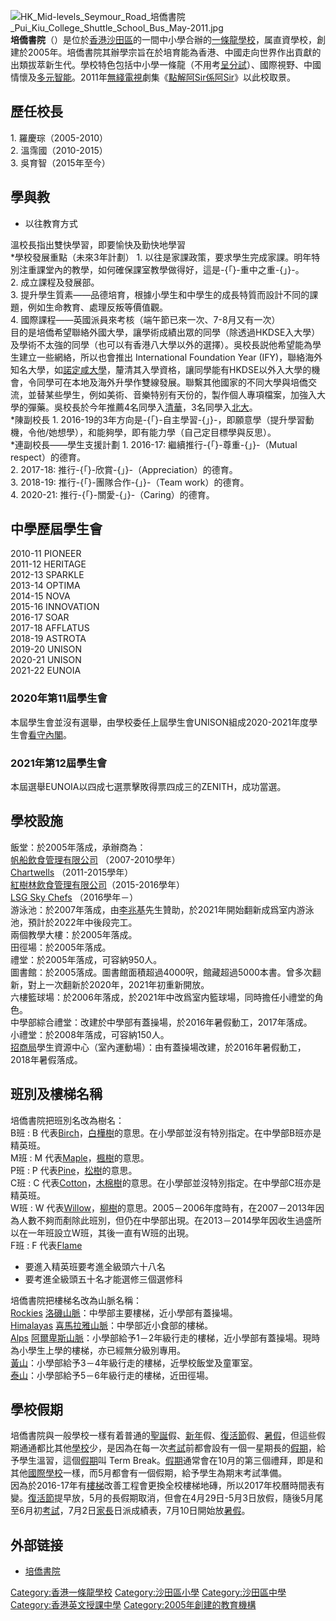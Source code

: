 {{不是|培僑中學|培正|培英中學|培道中學|香港培僑書院深圳龍華信義學校}}
{{Infobox_School 
| name = 培僑書院
| other name = Pui Kiu College
| image = [[File:Pui_Kiu_College.JPG|280px]]
| motto =
| established= 2005年
| affiliation = [[培僑教育機構有限公司|培僑教育機構有限公司]] (Pui Kiu Education Foundation Limited)
| type= 男女合校中小學<br />政府[[直資學校|直接資助]]學校
| 校監= [[曾鈺成|曾鈺成]]（同時是校董會主席）
| principal = [[吳育智|吳育智]]（第3任）<br>（2015-16學年上任）
| assistant_principal = 謝秉善、王惠成、黃騰達、吳靜雯、楊作城（中學部）<br>陳清華、吳少偉（小學部）
| house = {{nowrap|Jupiter(@jupiter_house )}}<br>
{{nowrap|Mars (@pkc_mars)}}<br> 
{{nowrap|Mercury (@mercury_house))}}<br>
{{nowrap|Venus (@pkc.venus)}}<br>
| student_union = EUNOIA<br>
| faculty = 133人（小學部和中學部）
| address = [[新界|新界]][[沙田_(香港)|沙田]][[大圍|大圍]][[新村路|新村路]]一號
| website = http://www.puikiucollege.edu.hk
|district=|telephone=}}
[[File:HK_Mid-levels_Seymour_Road_培僑書院_Pui_Kiu_College_Shuttle_School_Bus_May-2011.jpg|thumb]]
'''培僑書院'''（{{lang-en|Pui Kiu College}}）是位於[[香港|香港]][[沙田區|沙田區]]的一間中小學合辦的[[一條龍學校|一條龍學校]]，属直資學校，創建於2005年。培僑書院其辦學宗旨在於培育能為香港、中國走向世界作出貢獻的出類拔萃新生代。學校特色包括中小學一條龍（不用考[[呈分試|呈分試]]）、國際視野、中國情懷及[[多元智能|多元智能]]。2011年[[無綫電視|無綫電視]]劇集《[[點解阿Sir係阿Sir|點解阿Sir係阿Sir]]》以此校取景。

==歷任校長==
1. 羅慶琮（2005-2010）<br />
2. 溫霈國（2010-2015）<br />
3. 吳育智（2015年至今）

==學與教==
*以往教育方式
溫校長指出雙快學習，即要愉快及勤快地學習<br />
*學校發展重點（未來3年計劃）
1. 以往是家課政策，要求學生完成家課。明年特別注重課堂內的教學，如何確保課室教學做得好，這是-{「}-重中之重-{」}-。<br />
2. 成立課程及發展部。<br />
3. 提升學生質素——品德培育，根據小學生和中學生的成長特質而設計不同的課題，例如生命教育、處理反叛等價值觀。<br />
4. 國際課程——英國派員來考核（端午節已來一次、7-8月又有一次）<br />
目的是培僑希望聯絡外國大學，讓學術成績出眾的同學（除透過HKDSE入大學）及學術不太強的同學（也可以有香港八大學以外的選擇）。吳校長説他希望能為學生建立一些網絡，所以也會推出 International Foundation Year (IFY)，聯絡海外知名大學，如[[諾定咸大學|諾定咸大學]]，釐清其入學資格，讓同學能有HKDSE以外入大學的機會，令同學可在本地及海外升學作雙線發展。聯繫其他國家的不同大學與培僑交流，並替某些學生，例如美術、音樂特别有天份的，製作個人專項檔案，加強入大學的彈藥。吳校長於今年推薦4名同學入[[清华大学|清華]]，3名同學入[[北京大学|北大]]。<br />
*陳副校長
1. 2016-19的3年方向是-{「}-自主學習-{」}-，即願意學（提升學習動機，令他/她想學），和能夠學，即有能力學（自己定目標學與反思）。<br />
*連副校長——學生支援計劃
1. 2016-17: 繼續推行-{「}-尊重-{」}-（Mutual respect）的德育。<br />
2. 2017-18: 推行-{「}-欣賞-{」}-（Appreciation）的德育。<br />
3. 2018-19: 推行-{「}-團隊合作-{」}-（Team work）的德育。<br />
4. 2020-21: 推行-{「}-關愛-{」}-（Caring）的德育。<br />

==中學歷屆學生會==
2010-11 PIONEER <br/>
2011-12 HERITAGE <br/>
2012-13 SPARKLE <br/>
2013-14 OPTIMA <br/>
2014-15 NOVA <br/>
2015-16 INNOVATION<br/>
2016-17 SOAR<br/>
2017-18 AFFLATUS<br/>
2018-19 ASTROTA<br/>
2019-20 UNISON <br/>
2020-21 UNISON <br/>
2021-22 EUNOIA

===2020年第11屆學生會===
本屆學生會並沒有選舉，由學校委任上屆學生會UNISON組成2020-2021年度學生會[[看守內閣|看守內閣]]。

===2021年第12屆學生會===
本屆選舉EUNOIA以四成七選票擊敗得票四成三的ZENITH，成功當選。

==學校設施==
飯堂：於2005年落成，承辦商為：<br />
[[帆船飲食管理有限公司|帆船飲食管理有限公司]] （2007-2010學年）<br />
[[Chartwells|Chartwells]] （2011-2015學年）<br />
[[紅樹林飲食管理有限公司|紅樹林飲食管理有限公司]]（2015-2016學年）<br />
[[LSG_Sky_Chefs|LSG Sky Chefs]] （2016學年－）<br />
游泳池：於2007年落成，由[[李兆基|李兆基]]先生贊助，於2021年開始翻新成爲室内游泳池，預計於2022年中後段完工。<br />
兩個教學大樓：於2005年落成。<br />
田徑場：於2005年落成。<br />
禮堂：於2005年落成，可容納950人。<br />
圖書館：於2005落成。圖書館面積超過4000呎，館藏超過5000本書。曾多次翻新，對上一次翻新於2020年，2021年初重新開放。<br />
六樓籃球場：於2006年落成，於2021年中改爲室内籃球場，同時擔任小禮堂的角色。<br />
中學部綜合禮堂：改建於中學部有蓋操場，於2016年暑假動工，2017年落成。<br />
小禮堂：於2008年落成，可容納150人。<br />
[[招商局|招商局]]學生資源中心（室內運動場）：由有蓋操場改建，於2016年暑假動工，2018年暑假落成。

==班別及樓梯名稱==
培僑書院把班別名改為樹名：<br />
B班 : B 代表[[Birch|Birch]]，[[白樺樹|白樺樹]]的意思。在小學部並沒有特別指定。在中學部B班亦是精英班。<br />
M班 : M 代表[[Maple|Maple]]，[[楓樹|楓樹]]的意思。<br />
P班 : P 代表[[Pine|Pine]]，[[松樹|松樹]]的意思。<br />
C班 : C 代表[[Cotton|Cotton]]，[[木棉樹|木棉樹]]的意思。在小學部並沒特別指定。在中學部C班亦是精英班。<br />
W班 : W 代表[[Willow|Willow]]，[[柳樹|柳樹]]的意思。2005－2006年度時有，在2007－2013年因為人數不夠而剷除此班別，但仍在中學部出現。在2013－2014學年因收生過盛所以在一年班設立W班，其後一直有W班的出現。<br />
F班 : F 代表[[Flame|Flame]]
*要進入精英班要考進全級頭六十八名
*要考進全級頭五十名才能選修三個選修科
培僑書院把樓梯名改為山脈名稱：<br />
[[Rockies|Rockies]] [[洛磯山脈|洛磯山脈]]：中學部主要樓梯，近小學部有蓋操場。<br />
[[Himalayas|Himalayas]] [[喜馬拉雅山脈|喜馬拉雅山脈]]：中學部近小食部的樓梯。<br />
[[Alps|Alps]] [[阿爾卑斯山脈|阿爾卑斯山脈]]：小學部給予1－2年級行走的樓梯，近小學部有蓋操場。現時為小學生上學的樓梯，亦已經無分級別專用。<br />
[[黃山|黃山]]：小學部給予3－4年級行走的樓梯，近學校飯堂及童軍室。<br />
[[泰山|泰山]]：小學部給予5－6年級行走的樓梯，近田徑場。<br />

==學校假期==
培僑書院與一般學校一樣有着普通的[[聖誕|聖誕]]假、[[新年|新年]]假、[[復活節|復活節]]假、[[暑假|暑假]]，但這些假期通通都比其他[[學校|學校]]少，是因為在每一次[[考試|考試]]前都會設有一個一星期長的[[假期|假期]]，給予學生溫習，這個[[假期|假期]]叫 Term Break。[[假期|假期]]通常會在10月的第三個禮拜，即是和其他[[國際學校|國際學校]]一樣，而5月都會有一個假期，給予學生為期末考試準備。<br />
因為於2016-17年有[[樓梯|樓梯]]改善工程會更換全校樓梯地磚，所以2017年校曆時間表有變。[[復活節|復活節]]提早放，5月的長假期取消，但會在4月29日-5月3日放假，隨後5月尾至6月初[[考試|考試]]，7月2日[[家長|家長]]日派成績表，7月10日開始放[[暑假|暑假]]。

==外部链接==
*[http://www.puikiucollege.edu.hk 培僑書院]{{Wayback|url=http://www.puikiucollege.edu.hk/ |date=20201027234303 }} 

[[Category:香港一條龍學校|Category:香港一條龍學校]]
[[Category:沙田區小學|Category:沙田區小學]]
[[Category:沙田區中學|Category:沙田區中學]]
[[Category:香港英文授課中學|Category:香港英文授課中學]]
[[Category:2005年創建的教育機構|Category:2005年創建的教育機構]]